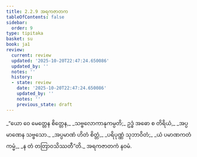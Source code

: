 ```yaml
---
title: 2.2.9 အရကဇာတက
tableOfContents: false
sidebar:
  order: 9
type: tipitaka
basket: su
book: ja1
review:
  current: review
  updated: '2025-10-20T22:47:24.650086'
  updated_by: ''
  notes: ''
  history:
  - state: review
    date: '2025-10-20T22:47:24.650086'
    updated_by: ''
    notes: ''
    previous_state: draft
---
```



<DynamicBreadcrumb />


<ReviewStatus review={frontmatter.review} showDetails={true} />

<HypothesisAnnotation frontmatter={frontmatter} />

<Division number="37" book="ja1" e="ch" v="22" p="42">

<Paragraph number="398" type="verses" book="ja1">
_“ယော ဝေ မေတ္တေန စိတ္တေန,_  
_သဗ္ဗလောကာနုကမ္ပတိ;_  
ဥဒ္ဓံ အဓော စ တိရိယံ,_  
_အပ္ပမာဏေန သဗ္ဗသော._  

</Paragraph>

</Division>
<Division number="38" book="ja1" e="ch" v="22" p="42">

<Paragraph number="399" type="verses" book="ja1">
_အပ္ပမာဏံ ဟိတံ စိတ္တံ,_  
_ပရိပုဏ္ဏံ သုဘာဝိတံ;_  
_ယံ ပမာဏကတံ ကမ္မံ,_  
_န တံ တတြာဝသိဿတီ”တိ._  


</Paragraph>
</Division>

<Paragraph number="400" type="center" book="ja1">
အရကဇာတကံ နဝမံ.
</Paragraph>